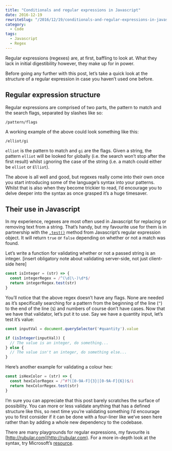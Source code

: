 ```yaml
---
title: "Conditionals and regular expressions in Javascript"
date: 2016-12-19
rewriteSlug: "/2016/12/19/conditionals-and-regular-expressions-in-javascript/"
category:
  - Code
tags:
  - Javascript
  - Regex
---
```


Regular expressions (regexes) are, at first, baffling to look at. What they lack in initial digestibility however, they make up for in power.

Before going any further with this post, let’s take a quick look at the structure of a regular expression in case you haven’t used one before.

## Regular expression structure

Regular expressions are comprised of two parts, the pattern to match and the search flags, separated by slashes like so:

```
/pattern/flags
```

A working example of the above could look something like this:

```
/elliot/gi
```

`elliot` is the pattern to match and `gi` are the flags. Given a string, the pattern `elliot` will be looked for `g`lobally (i.e. the search won’t stop after the first result) whilst `i`gnoring the case of the string (i.e. a match could either be `elliot` or `Elliot`).

The above is all well and good, but regexes really come into their own once you start introducing some of the language’s syntax into your patterns. Whilst that is also when they become trickier to read, I’d encourage you to delve deeper into the syntax as once grasped it’s a huge timesaver.

## Their use in Javascript

In my experience, regexes are most often used in Javascript for replacing or removing text from a string. That’s handy, but my favourite use for them is in partnership with the [`.test()`](https://developer.mozilla.org/en-US/docs/Web/JavaScript/Reference/Global_Objects/RegExp/test) method from Javascript’s regular expression object. It will return `true` or `false` depending on whether or not a match was found.

Let’s write a function for validating whether or not a passed string is an integer. [insert obligatory note about validating server-side, not just client-side here]

```js
const isInteger = (str) => {
  const integerRegex = /^(\d|\-)\d*$/
  return integerRegex.test(str)
}
```

You’ll notice that the above regex doesn’t have any flags. None are needed as it’s specifically searching for a pattern from the beginning of the line (`^`) to the end of the line (`$`) and numbers of course don’t have cases. Now that we have that validator, let’s put it to use. Say we have a quantity input, let’s test it’s value:

```js
const inputVal = document.querySelector('#quantity').value

if (isInteger(inputVal)) {
  // The value is an integer, do something...
} else {
  // The value isn't an integer, do something else...
}
```

Here’s another example for validating a colour hex:

```js
const isHexColor = (str) => {
  const hexColorRegex = /^#?([0-9A-F]{3}|[0-9A-F]{6})$/i
  return hexColorRegex.test(str)
}
```

I’m sure you can appreciate that this post barely scratches the surface of possibility. You can more or less validate anything that has a defined structure like this, so next time you’re validating something I’d encourage you to first consider if it can be done with a four-liner like we’ve seen here rather than by adding a whole new dependency to the codebase.

There are many playgrounds for regular expressions, my favourite is [http://rubular.com](http://rubular.com). For a more in-depth look at the syntax, try Microsoft’s [resource](https://msdn.microsoft.com/en-us/library/ae5bf541(v=vs.100).aspx).
  
